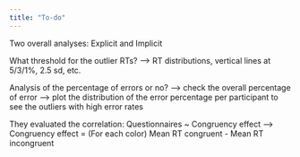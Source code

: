 ```yaml
---
title: "To-do"
---
```



Two overall analyses: Explicit and Implicit

What threshold for the outlier RTs? --> RT distributions, vertical lines at 5/3/1%, 2.5 sd, etc.

Analysis of the percentage of errors or no?
--> check the overall percentage of error
--> plot the distribution of the error percentage per participant to see the outliers with high error rates

They evaluated the correlation: Questionnaires ~ Congruency effect
--> Congruency effect = (For each color) Mean RT congruent - Mean RT incongruent